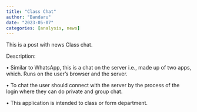 ---
title: "Class Chat"
author: "Bandaru"
date: "2023-05-07"
categories: [analysis, news]
---

This is a post with news Class chat.

Description: 

• Similar to WhatsApp, this is a chat on the server i.e., made up of two apps, which. Runs on the user’s browser and the server.

• To chat the user should connect with the server by the process of the login where they can do private and group chat.

• This application is intended to class or form department.